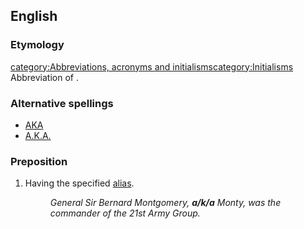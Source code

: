 ==English==
===Etymology===
[[category:Abbreviations, acronyms and initialisms]][[category:Initialisms]]
Abbreviation of {{term|also|<u>a</u>lso}} {{term|known|<u>k</u>nown}} {{term|as|<u>a</u>s}}.
===Alternative spellings===
*[[AKA]]
*[[A.K.A.]]
===Preposition===
{{en-prep}}
#Having the specified [[alias]].
#:''General Sir Bernard Montgomery, '''a/k/a''' Monty, was the commander of the 21st Army Group.''